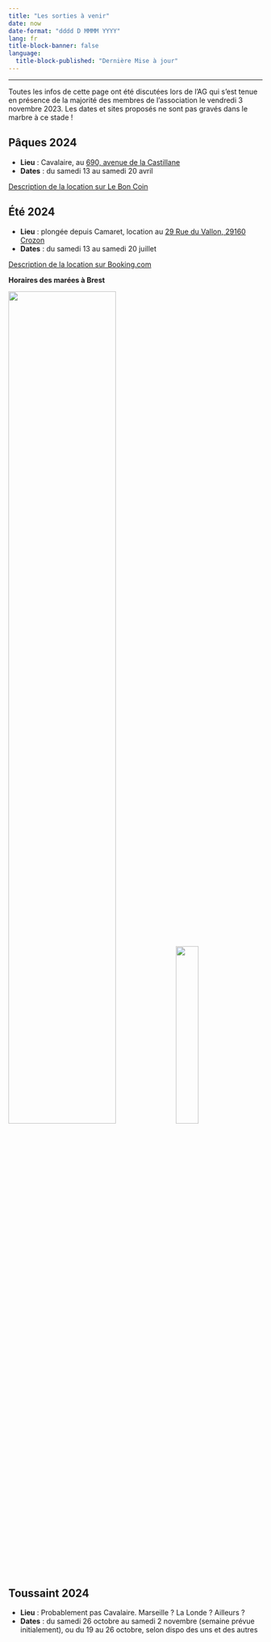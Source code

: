 ```yaml
---
title: "Les sorties à venir"
date: now
date-format: "dddd D MMMM YYYY"
lang: fr
title-block-banner: false
language:
  title-block-published: "Dernière Mise à jour"
---
```


----

Toutes les infos de cette page ont été discutées lors de l'AG qui s'est tenue en présence de la majorité des membres de l'association le vendredi 3 novembre 2023. Les dates et sites proposés ne sont pas gravés dans le marbre à ce stade !


## Pâques 2024 {#ref-test}

- **Lieu** : Cavalaire, au [690, avenue de la Castillane](https://www.google.fr/maps/place/690+Av.+de+la+Castillane,+83240+Cavalaire-sur-Mer/@43.1799155,6.5186244,17z/data=!3m1!4b1!4m6!3m5!1s0x12cece591e5930d7:0xb10c8954cab91355!8m2!3d43.1799155!4d6.5212047!16s%2Fg%2F11v03txd_3?entry=ttu)
- **Dates** : du samedi 13 au samedi 20 avril

[Description de la location sur Le Bon Coin](https://www.leboncoin.fr/locations_saisonnieres/1489618857.htm)

## Été 2024

- **Lieu** : plongée depuis Camaret, location au [29 Rue du Vallon, 29160 Crozon](https://www.google.fr/maps/place/29+Rue+du+Vallon,+29160+Crozon/@48.2422406,-4.4903547,17z/data=!4m6!3m5!1s0x4816c14558e67321:0xa6cbfd4677f8f404!8m2!3d48.242415!4d-4.4902283!16s%2Fg%2F11cs842dhp?entry=ttu)
- **Dates** : du samedi 13 au samedi 20 juillet

[Description de la location sur Booking.com](https://sp.booking.com/hotel/fr/ker-seasea-vue-mer-wifi.fr.html?aid=882988&label=adtechclicktripz-link-dcomparetofr-city-M1416272_pub-3127_campaign-4601_xqdz-7b5d51b969d7f7c70c6f8013c2940ff2_los-01_bw-007_lang-fr_curr-EUR_nrm-01_gstadt-02_gstkid-00_clkid-28cdeb005ec4ad5036e94e2e2fb2f2da&sid=81576bb4ed2502ce40882105f4059b69&checkin=2024-07-13;checkout=2024-07-20;dest_id=-1423109;dest_type=city;dist=0;group_adults=10;group_children=0;hapos=1;hpos=1;no_rooms=1;req_adults=10;req_children=0;room1=A%2CA%2CA%2CA%2CA%2CA%2CA%2CA%2CA%2CA;sb_price_type=total;soh=1;sr_order=popularity;srepoch=1712522013;srpvid=60dc908b0f520501;type=total;ucfs=1&#no_availability_msg)

**Horaires des marées à Brest**

![](img/Coef2024.png){width=65%}  ![](img/Maree2024.png){width=30%}


## Toussaint 2024

- **Lieu** : Probablement pas Cavalaire. Marseille ? La Londe ? Ailleurs ?
- **Dates** : du samedi 26 octobre au samedi 2 novembre (semaine prévue initialement), ou du 19 au 26 octobre, selon dispo des uns et des autres
